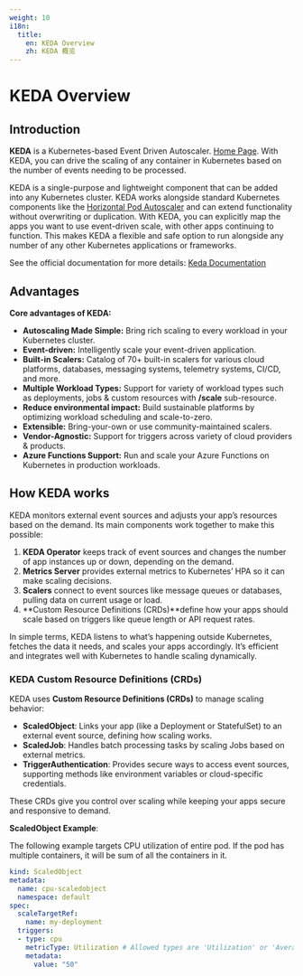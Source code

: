 ```yaml
---
weight: 10
i18n:
  title:
    en: KEDA Overview
    zh: KEDA 概览
---
```


# KEDA Overview

## Introduction
**KEDA** is a Kubernetes-based Event Driven Autoscaler. [Home Page](https://keda.sh/). With KEDA, you can drive the scaling of any container in Kubernetes based on the number of events needing to be processed.

KEDA is a single-purpose and lightweight component that can be added into any Kubernetes cluster. KEDA works alongside standard Kubernetes components like the [Horizontal Pod Autoscaler](https://kubernetes.io/docs/tasks/run-application/horizontal-pod-autoscale/) and can extend functionality without overwriting or duplication. With KEDA, you can explicitly map the apps you want to use event-driven scale, with other apps continuing to function. This makes KEDA a flexible and safe option to run alongside any number of any other Kubernetes applications or frameworks.

See the official documentation for more details: [Keda Documentation](https://keda.sh/docs/2.17/)

## Advantages

**Core advantages of KEDA:**

- **Autoscaling Made Simple:** Bring rich scaling to every workload in your Kubernetes cluster.
- **Event-driven:** Intelligently scale your event-driven application.
- **Built-in Scalers:** Catalog of 70+ built-in scalers for various cloud platforms, databases, messaging systems, telemetry systems, CI/CD, and more.
- **Multiple Workload Types:** Support for variety of workload types such as deployments, jobs & custom resources with **/scale** sub-resource.
- **Reduce environmental impact:** Build sustainable platforms by optimizing workload scheduling and scale-to-zero.
- **Extensible:** Bring-your-own or use community-maintained scalers.
- **Vendor-Agnostic:** Support for triggers across variety of cloud providers & products.
- **Azure Functions Support:** Run and scale your Azure Functions on Kubernetes in production workloads.

## How KEDA works
KEDA monitors external event sources and adjusts your app’s resources based on the demand. Its main components work together to make this possible:

1. **KEDA Operator** keeps track of event sources and changes the number of app instances up or down, depending on the demand.
2. **Metrics Server** provides external metrics to Kubernetes’ HPA so it can make scaling decisions.
3. **Scalers** connect to event sources like message queues or databases, pulling data on current usage or load.
4. **Custom Resource Definitions (CRDs)**define how your apps should scale based on triggers like queue length or API request rates.

In simple terms, KEDA listens to what’s happening outside Kubernetes, fetches the data it needs, and scales your apps accordingly. It’s efficient and integrates well with Kubernetes to handle scaling dynamically.

### KEDA Custom Resource Definitions (CRDs) 

KEDA uses **Custom Resource Definitions (CRDs)** to manage scaling behavior:

- **ScaledObject**: Links your app (like a Deployment or StatefulSet) to an external event source, defining how scaling works.
- **ScaledJob**: Handles batch processing tasks by scaling Jobs based on external metrics.
- **TriggerAuthentication**: Provides secure ways to access event sources, supporting methods like environment variables or cloud-specific credentials.

These CRDs give you control over scaling while keeping your apps secure and responsive to demand.

**ScaledObject Example**:

The following example targets CPU utilization of entire pod. If the pod has multiple containers, it will be sum of all the containers in it.
```yaml
kind: ScaledObject
metadata:
  name: cpu-scaledobject
  namespace: default
spec:
  scaleTargetRef:
    name: my-deployment
  triggers:
  - type: cpu
    metricType: Utilization # Allowed types are 'Utilization' or 'AverageValue'
    metadata:
      value: "50"
```
